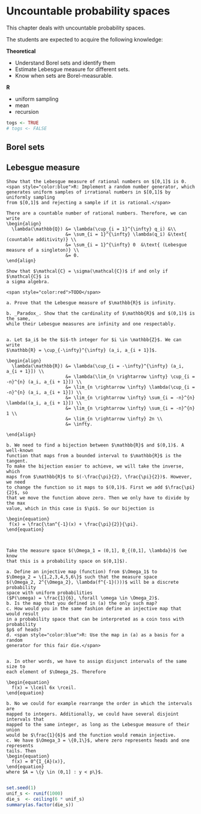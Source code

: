 # Uncountable probability spaces {#uprobspaces}

This chapter deals with uncountable probability spaces.

The students are expected to acquire the following knowledge:

**Theoretical**

- Understand Borel sets and identify them
- Estimate Lebesgue measure for different sets.
- Know when sets are Borel-measurable.

**R**

- uniform sampling
- mean
- recursion

```r
togs <- TRUE
# togs <- FALSE
```

## Borel sets

## Lebesgue measure

```exercise
Show that the Lebesgue measure of rational numbers on $[0,1]$ is 0. 
<span style="color:blue">R: Implement a random number generator, which
generates uniform samples of irrational numbers in $[0,1]$ by uniformly sampling
from $[0,1]$ and rejecting a sample if it is rational.</span>

```
```solution
There are a countable number of rational numbers. Therefore, we can write
\begin{align}
  \lambda(\mathbb{Q}) &= \lambda(\cup_{i = 1}^{\infty} q_i) &\\
                      &= \sum_{i = 1}^{\infty} \lambda(q_i) &\text{ (countable additivity)} \\
                      &= \sum_{i = 1}^{\infty} 0  &\text{ (Lebesgue measure of a singleton)} \\
                      &= 0.
\end{align}
```

```exercise
Show that $\mathcal{C} = \sigma(\mathcal{C})$ if and only if $\mathcal{C}$ is
a sigma algebra.

```
```solution
<span style="color:red">TODO</span>
```


```exercise


a. Prove that the Lebesgue measure of $\mathbb{R}$ is infinity. 

b. _Paradox_. Show that the cardinality of $\mathbb{R}$ and $(0,1)$ is the same, 
while their Lebesgue measures are infinity and one respectably.


```
```solution


a. Let $a_i$ be the $i$-th integer for $i \in \mathbb{Z}$. We can write
$\mathbb{R} = \cup_{-\infty}^{\infty} (a_i, a_{i + 1}]$.

\begin{align}
  \lambda(\mathbb{R}) &= \lambda(\cup_{i = -\infty}^{\infty} (a_i, a_{i + 1}]) \\
                      &= \lambda(\lim_{n \rightarrow \infty} \cup_{i = -n}^{n} (a_i, a_{i + 1}]) \\
                      &= \lim_{n \rightarrow \infty} \lambda(\cup_{i = -n}^{n} (a_i, a_{i + 1}]) \\
                      &= \lim_{n \rightarrow \infty} \sum_{i = -n}^{n} \lambda((a_i, a_{i + 1}]) \\
                      &= \lim_{n \rightarrow \infty} \sum_{i = -n}^{n} 1 \\
                      &= \lim_{n \rightarrow \infty} 2n \\
                      &= \infty.
    
\end{align}

b. We need to find a bijection between $\mathbb{R}$ and $(0,1)$. A well-known
function that maps from a bounded interval to $\mathbb{R}$ is the tangent.
To make the bijection easier to achieve, we will take the inverse, which
maps from $\mathbb{R}$ to $(-\frac{\pi}{2}, \frac{\pi}{2})$. However, we need
to change the function so it maps to $(0,1)$. First we add $\frac{\pi}{2}$, so
that we move the function above zero. Then we only have to divide by the max 
value, which in this case is $\pi$. So our bijection is

\begin{equation}
 f(x) = \frac{\tan^{-1}(x) + \frac{\pi}{2}}{\pi}.
\end{equation}



```


```exercise

Take the measure space $(\Omega_1 = (0,1], B_{(0,1], \lambda})$ (we know 
that this is a probability space on $(0,1]$).

a. Define an injective map (function) from $\Omega_1$ to 
$\Omega_2 = \{1,2,3,4,5,6\}$ such that the measure space 
$(\Omega_2, 2^{\Omega_2}, \lambda(f^{-1}()))$ will be a discrete probability
space with uniform probabilities 
($P(\omega) = \frac{1}{6}, \forall \omega \in \Omega_2)$.
b. Is the map that you defined in (a) the only such map?
c. How would you in the same fashion define an injective map that would result
in a probability space that can be interpreted as a coin toss with probability
$p$ of heads?
d. <span style="color:blue">R: Use the map in (a) as a basis for a random 
generator for this fair die.</span>


```
```solution


a. In other words, we have to assign disjunct intervals of the same size to
each element of $\Omega_2$. Therefore

\begin{equation}
  f(x) = \lceil 6x \rceil.
\end{equation}
  
b. No we could for example rearrange the order in which the intervals are 
mapped to integers. Additionally, we could have several disjoint intervals that 
mapped to the same integer, as long as the Lebesgue measure of their union 
would be $\frac{1}{6}$ and the function would remain injective. 
c. We have $\Omega_3 = \{0,1\}$, where zero represents heads and one represents
tails. Then
\begin{equation}
  f(x) = 0^{I_{A}(x)},
\end{equation}
where $A = \{y \in (0,1] : y < p\}$.


```

```r
set.seed(1)
unif_s <- runif(1000)
die_s  <- ceiling(6 * unif_s)
summary(as.factor(die_s))
```


